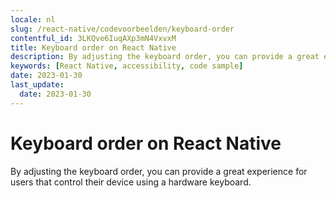 ```yaml
---
locale: nl
slug: /react-native/codevoorbeelden/keyboard-order
contentful_id: 3LKQve6IuqAXp3mN4VxvxM
title: Keyboard order on React Native
description: By adjusting the keyboard order, you can provide a great experience for users that control their device using a hardware keyboard.
keywords: [React Native, accessibility, code sample]
date: 2023-01-30
last_update:
  date: 2023-01-30
---
```


# Keyboard order on React Native

By adjusting the keyboard order, you can provide a great experience for users that control their device using a hardware keyboard.

<CodeSample id="keyboard-order" framework="react-native" locale="nl"/>
